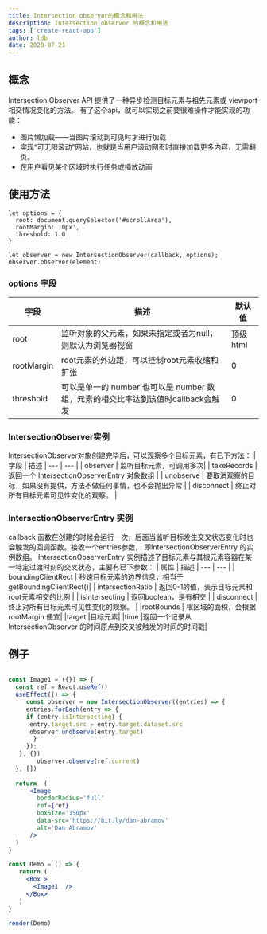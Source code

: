 ```yaml
---
title: Intersection observer的概念和用法
description: Intersection observer 的概念和用法
tags: ['create-react-app']
author: ldb
date: 2020-07-21
---
```


## 概念
Intersection Observer API 提供了一种异步检测目标元素与祖先元素或 viewport 相交情况变化的方法。
有了这个api，就可以实现之前要很难操作才能实现的功能：

- 图片懒加载——当图片滚动到可见时才进行加载
- 实现“可无限滚动”网站，也就是当用户滚动网页时直接加载更多内容，无需翻页。
- 在用户看见某个区域时执行任务或播放动画

## 使用方法
```
let options = {
  root: document.querySelector('#scrollArea'),
  rootMargin: '0px',
  threshold: 1.0
}

let observer = new IntersectionObserver(callback, options);
observer.observer(element)

```
### options 字段
| 字段 | 描述 | 默认值 | 
| --- | --- | --- |
| root | 监听对象的父元素，如果未指定或者为null，则默认为浏览器视窗| 顶级html |
| rootMargin | root元素的外边距，可以控制root元素收缩和扩张 | 0 |
| threshold | 可以是单一的 number 也可以是 number 数组，元素的相交比率达到该值时callback会触发 | 0 |

### IntersectionObserver实例
IntersectionObserver对象创建完毕后，可以观察多个目标元素，有已下方法：
| 字段 | 描述 
| --- | --- | 
| observer | 监听目标元素，可调用多次|
| takeRecords | 返回一个 IntersectionObserverEntry 对象数组 |
| unobserve | 要取消观察的目标，如果没有提供，方法不做任何事情，也不会抛出异常 | 
| disconnect | 终止对所有目标元素可见性变化的观察。 | 
### IntersectionObserverEntry 实例
callback 函数在创建的时候会运行一次，后面当监听目标发生交叉状态变化时也会触发的回调函数。接收一个entries参数， 即IntersectionObserverEntry 的实例数组。
IntersectionObserverEntry 实例描述了目标元素与其根元素容器在某一特定过渡时刻的交叉状态，主要有已下参数：
| 属性 | 描述 
| --- | --- | 
| boundingClientRect | 秒速目标元素的边界信息，相当于getBoundingClientRect()|
| intersectionRatio | 返回0-1的值，表示目标元素和root元素相交的比例 |
| isIntersecting | 	返回boolean，是有相交 | 
| disconnect | 终止对所有目标元素可见性变化的观察。 |
|rootBounds |	根区域的面积，会根据rootMargin 便宜|
|target	|目标元素|
|time	|返回一个记录从 IntersectionObserver 的时间原点到交叉被触发的时间的时间戳|

## 例子

```jsx manual=true

const Image1 = ({}) => {
  const ref = React.useRef()
  useEffect(() => {
     const observer = new IntersectionObserver((entries) => {
     entries.forEach(entry => {
     if (entry.isIntersecting) {
      entry.target.src = entry.target.dataset.src
      observer.unobserve(entry.target)
       }
     });
   }, {})
        observer.observe(ref.current)
  }, [])
   
  return  (
      <Image
        borderRadius='full'
        ref={ref}
        boxSize='150px'
        data-src='https://bit.ly/dan-abramov'
        alt='Dan Abramov'
      />
  )
}

const Demo = () => {
   return (
     <Box >
       <Image1  />
     </Box>
   )
}

render(Demo)
```

